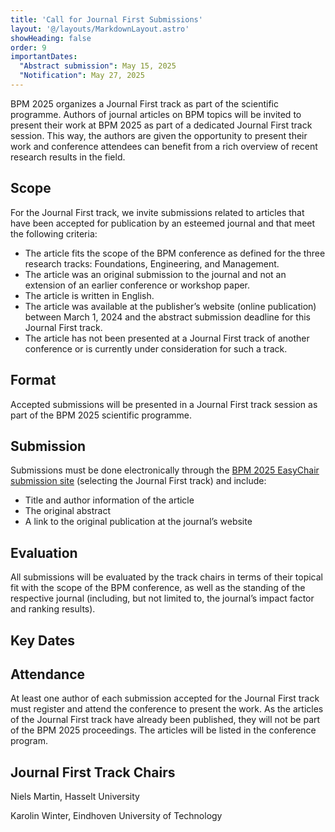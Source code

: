 ```yaml
---
title: 'Call for Journal First Submissions'
layout: '@/layouts/MarkdownLayout.astro'
showHeading: false
order: 9
importantDates: 
  "Abstract submission": May 15, 2025
  "Notification": May 27, 2025
---
```


BPM 2025 organizes a Journal First track as part of the scientific programme. Authors of journal articles on BPM topics will be invited to present their work at BPM 2025 as part of a dedicated Journal First track session. This way, the authors are given the opportunity to present their work and conference attendees can benefit from a rich overview of recent research results in the field.

## Scope
For the Journal First track, we invite submissions related to articles that have been accepted for publication by an esteemed journal and that meet the following criteria:
- The article fits the scope of the BPM conference as defined for the three research tracks: Foundations, Engineering, and Management.
- The article was an original submission to the journal and not an extension of an earlier conference or workshop paper.
- The article is written in English.
- The article was available at the publisher’s website (online publication) between March 1, 2024 and the abstract submission deadline for this Journal First track.
- The article has not been presented at a Journal First track of another conference or is currently under consideration for such a track.

## Format
Accepted submissions will be presented in a Journal First track session as part of the BPM 2025 scientific programme.

## Submission
Submissions must be done electronically through the [BPM 2025 EasyChair submission site](https://easychair.org/conferences/?conf=bpm2025) (selecting the Journal First track) and include:
- Title and author information of the article
- The original abstract
- A link to the original publication at the journal’s website

## Evaluation
All submissions will be evaluated by the track chairs in terms of their topical fit with the scope of the BPM conference, as well as the standing of the respective journal (including, but not limited to, the journal’s impact factor and ranking results).

## Key Dates
<ImportantDates importantDates={frontmatter.importantDates}/>


## Attendance
At least one author of each submission accepted for the Journal First track must register and attend the conference to present the work. As the articles of the Journal First track have already been published, they will not be part of the BPM 2025 proceedings. The articles will be listed in the conference program.

## Journal First Track Chairs
Niels Martin, Hasselt University

Karolin Winter, Eindhoven University of Technology
